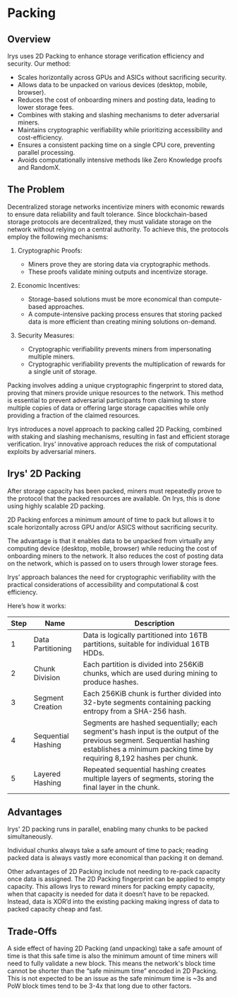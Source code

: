 

# Packing

<div className="w-full flex justify-center">
	<div className="w-full">
		<SimpleRiveViewer
			src="/diagrams/architecture/irys-docs-fast-2d-packing.riv"
			width={1920}
			height={1080}
			stateMachine="2D-Packing"
		/>
	</div>
</div>

## Overview

Irys uses 2D Packing to enhance storage verification efficiency and security. Our method:

- Scales horizontally across GPUs and ASICs without sacrificing security.
- Allows data to be unpacked on various devices (desktop, mobile, browser).
- Reduces the cost of onboarding miners and posting data, leading to lower storage fees.
- Combines with staking and slashing mechanisms to deter adversarial miners.
- Maintains cryptographic verifiability while prioritizing accessibility and cost-efficiency.
- Ensures a consistent packing time on a single CPU core, preventing parallel processing.
- Avoids computationally intensive methods like Zero Knowledge proofs and RandomX.

## The Problem

Decentralized storage networks incentivize miners with economic rewards to ensure data reliability and fault tolerance. Since blockchain-based storage protocols are decentralized, they must validate storage on the network without relying on a central authority. To achieve this, the protocols employ the following mechanisms:

1. Cryptographic Proofs:

   - Miners prove they are storing data via cryptographic methods.
   - These proofs validate mining outputs and incentivize storage.

2. Economic Incentives:

   - Storage-based solutions must be more economical than compute-based approaches.
   - A compute-intensive packing process ensures that storing packed data is more efficient than creating mining solutions on-demand.

3. Security Measures:
   - Cryptographic verifiability prevents miners from impersonating multiple miners.
   - Cryptographic verifiability prevents the multiplication of rewards for a single unit of storage.

Packing involves adding a unique cryptographic fingerprint to stored data, proving that miners provide unique resources to the network. This method is essential to prevent adversarial participants from claiming to store multiple copies of data or offering large storage capacities while only providing a fraction of the claimed resources.

Irys introduces a novel approach to packing called 2D Packing, combined with staking and slashing mechanisms, resulting in fast and efficient storage verification. Irys' innovative approach reduces the risk of computational exploits by adversarial miners.

## Irys' 2D Packing

After storage capacity has been packed, miners must repeatedly prove to the protocol that the packed resources are available. On Irys, this is done using highly scalable 2D packing.

2D Packing enforces a minimum amount of time to pack but allows it to scale horizontally across GPU and/or ASICS without sacrificing security.

The advantage is that it enables data to be unpacked from virtually any computing device (desktop, mobile, browser) while reducing the cost of onboarding miners to the network. It also reduces the cost of posting data on the network, which is passed on to users through lower storage fees.

Irys’ approach balances the need for cryptographic verifiability with the practical considerations of accessibility and computational & cost efficiency.

Here’s how it works:

| Step | Name               | Description                                                                                                                                                                                   |
| ---- | ------------------ | --------------------------------------------------------------------------------------------------------------------------------------------------------------------------------------------- |
| 1    | Data Partitioning  | Data is logically partitioned into 16TB partitions, suitable for individual 16TB HDDs.                                                                                                        |
| 2    | Chunk Division     | Each partition is divided into 256KiB chunks, which are used during mining to produce hashes.                                                                                                 |
| 3    | Segment Creation   | Each 256KiB chunk is further divided into 32-byte segments containing packing entropy from a SHA-256 hash.                                                                                    |
| 4    | Sequential Hashing | Segments are hashed sequentially; each segment's hash input is the output of the previous segment. Sequential hashing establishes a minimum packing time by requiring 8,192 hashes per chunk. |
| 5    | Layered Hashing    | Repeated sequential hashing creates multiple layers of segments, storing the final layer in the chunk.                                                                                        |

## Advantages

Irys' 2D packing runs in parallel, enabling many chunks to be packed simultaneously.

Individual chunks always take a safe amount of time to pack; reading packed data is always vastly more economical than packing it on demand.

Other advantages of 2D Packing include not needing to re-pack capacity once data is assigned. The 2D Packing fingerprint can be applied to empty capacity. This allows Irys to reward miners for packing empty capacity, when that capacity is needed for data it doesn’t have to be repacked. Instead, data is XOR’d into the existing packing making ingress of data to packed capacity cheap and fast.

## Trade-Offs

A side effect of having 2D Packing (and unpacking) take a safe amount of time is that this safe time is also the minimum amount of time miners will need to fully validate a new block. This means the network's block time cannot be shorter than the “safe minimum time” encoded in 2D Packing. This is not expected to be an issue as the safe minimum time is ~3s and PoW block times tend to be 3-4x that long due to other factors.
